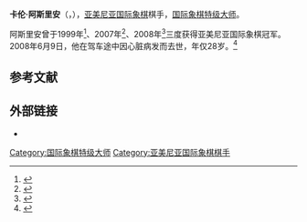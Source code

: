 {{Infobox chess player
|name = 卡伦·阿斯里安
|image = Karen Asrian 2007.jpg
|caption =
|birthname = Karen Asrian<br />Կարեն Ասրյան
|country = {{ARM}}
|birth_date = {{Birth date|df=yes|1980|4|24}}
|birth_place =
|death_date = {{Death date and age|df=yes|2008|6|9|1980|4|24}}
|death_place =
|title = [[国际象棋特级大师|特级大师]]
|worldchampion =
|womensworldchampion =
|rating =
|peakrating = 2646（2006年1月）
|FideID = 13300490
}}
'''卡伦·阿斯里安'''（{{lang-hy|Կարեն Ասրյան}}，{{bd|1980年|4月24日|2008年|6月9日}}），[[亚美尼亚|亚美尼亚]][[国际象棋|国际象棋]]棋手，[[国际象棋特级大师|国际象棋特级大师]]。

阿斯里安曾于1999年<ref>{{cite web|url=http://www.chesscenter.com/twic/twic260.html#4|title=The Week in Chess 260: 59th Armenian Chess Championship|last=Crowther|first=Mark|date=1 November 1999|publisher=London Chess Center|accessdate=1 August 2009|archive-date=2007-11-07|archive-url=https://web.archive.org/web/20071107155047/http://www.chesscenter.com/twic/twic260.html#4|dead-url=no}}</ref>、2007年<ref>{{cite web|url=http://www.chesscenter.com/twic/twic638.html#4|title=The Week in Chess 638: 67th Armenian Chess Championship|last=Crowther|first=Mark|date=29 January 2007|publisher=London Chess Center|accessdate=1 August 2009|archive-date=2008-02-12|archive-url=https://web.archive.org/web/20080212170019/http://www.chesscenter.com/twic/twic638.html#4|dead-url=no}}</ref>、2008年<ref>{{cite web|url=http://www.chesscenter.com/twic/twic690.html#4|title=The Week in Chess 690: 68th Armenian Chess Championship|last=Crowther|first=Mark|date=28 January 2008|publisher=London Chess Center|accessdate=1 August 2009|archive-date=2008-01-30|archive-url=https://web.archive.org/web/20080130183211/http://www.chesscenter.com/twic/twic690.html#4|dead-url=no}}</ref>三度获得亚美尼亚国际象棋冠军。2008年6月9日，他在驾车途中因心脏病发而去世，年仅28岁。<ref>{{cite web|author=|title=Grandmaster, Armenian chess champion Asrian dies at 28|publisher=[[MSNBC|MSNBC]]|url=http://www.msnbc.msn.com/id/25061254/|date=9 June 2008|accessdate=9 June 2008|archiveurl=https://web.archive.org/web/20080613032440/http://www.msnbc.msn.com/id/25061254/|archivedate=2008-06-13|dead-url=no}}</ref>

== 参考文献 ==
{{reflist}}

== 外部链接 ==
* {{chessgames player|id=47195}}

{{Chess-bio-stub}}
[[Category:国际象棋特级大师|Category:国际象棋特级大师]]
[[Category:亚美尼亚国际象棋棋手|Category:亚美尼亚国际象棋棋手]]